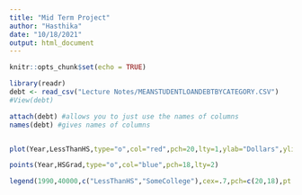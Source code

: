 ```yaml
---
title: "Mid Term Project"
author: "Hasthika"
date: "10/18/2021"
output: html_document
---
```


```r
knitr::opts_chunk$set(echo = TRUE)
```

```r
library(readr)
debt <- read_csv("Lecture Notes/MEANSTUDENTLOANDEBTBYCATEGORY.CSV")
#View(debt)

attach(debt) #allows you to just use the names of columns
names(debt) #gives names of columns


plot(Year,LessThanHS,type="o",col="red",pch=20,lty=1,ylab="Dollars",ylim=c(0,40000),main="Good Title") #overlaid points and connected lines

points(Year,HSGrad,type="o",col="blue",pch=18,lty=2)

legend(1990,40000,c("LessThanHS","SomeCollege"),cex=.7,pch=c(20,18),pt.cex=1.5,col=c("red","blue"))
```

